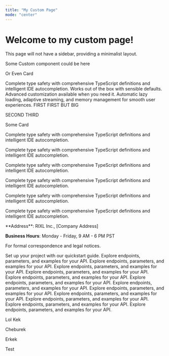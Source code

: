 ```yaml
---
title: "My Custom Page"
mode: "center"
---
```



# Welcome to my custom page!

This page will not have a sidebar, providing a minimalist layout.

Some Custom component could be here

Or Even Card

<Columns cols={3}>
  <Card
    title="TypeScript First"
    icon="code"
  >
    Complete type safety with comprehensive TypeScript definitions and intelligent IDE autocompletion.
  </Card>
  <Card
    title="Zero Configuration"
    icon="zap"
  >
    Works out of the box with sensible defaults. Advanced customization available when you need it.
  </Card>
  <Card
    title="Performance Optimized"
    icon="activity"
  >
    Automatic lazy loading, adaptive streaming, and memory management for smooth user experiences.
  </Card>
</Columns>
FIRST
<Icon icon="arrow-up-right" size={32} />
FIRST BUT BIG
<Icon icon="Arrow-Up-Right" size={32} />

SECOND
<Icon icon="ArrowUpRight" size={32} />
THIRD
<Icon icon="Arrow" size={32} />

<Card title="Card title" icon="text">
 Some Card
</Card>

<ColorGenerator />

<Columns cols={3}>
 <Card
   title="TypeScript First"
 >

   Complete type safety with comprehensive TypeScript definitions and intelligent IDE autocompletion.

   Complete type safety with comprehensive TypeScript definitions and intelligent IDE autocompletion.

 </Card>
 <Card
   title="TypeScript First"
 >

   Complete type safety with comprehensive TypeScript definitions and intelligent IDE autocompletion.

   Complete type safety with comprehensive TypeScript definitions and intelligent IDE autocompletion.

 </Card>
 <Card
   title="TypeScript First"
 >

   Complete type safety with comprehensive TypeScript definitions and intelligent IDE autocompletion.

   Complete type safety with comprehensive TypeScript definitions and intelligent IDE autocompletion.

 </Card>
</Columns>

<Card title="Company Information" icon={null}>
  **Address**: RIXL Inc., [Company Address]

  **Business Hours**: Monday - Friday, 9 AM - 6 PM PST

  For formal correspondence and legal notices.
</Card>

<Columns cols={4}>
  <Card title="Get started">
    Set up your project with our quickstart guide.
  </Card>
  <Card title="API reference">
    Explore endpoints, parameters, and examples for your API.
  </Card>
  <Card title="API reference">
    Explore endpoints, parameters, and examples for your API.
  </Card>
  <Card title="API reference">
    Explore endpoints, parameters, and examples for your API.
  </Card>
  <Card title="API reference">
    Explore endpoints, parameters, and examples for your API.
  </Card>
  <Card title="API reference">
    Explore endpoints, parameters, and examples for your API.
  </Card>
  <Card title="API reference">
    Explore endpoints, parameters, and examples for your API.
  </Card>
  <Card title="API reference">
    Explore endpoints, parameters, and examples for your API.
  </Card>
  <Card title="API reference">
    Explore endpoints, parameters, and examples for your API.
  </Card>
  <Card title="API reference">
    Explore endpoints, parameters, and examples for your API.
  </Card>
  <Card title="API reference">
    Explore endpoints, parameters, and examples for your API.
  </Card>
  <Card title="API reference">
    Explore endpoints, parameters, and examples for your API.
  </Card>
  <Card title="API reference">
    Explore endpoints, parameters, and examples for your API.
  </Card>
</Columns>

<Columns cols={4}>

Lol Kek

Cheburek

Erkek

Test
</Columns>
